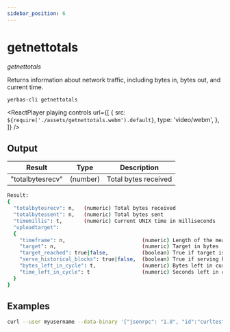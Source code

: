 ```yaml
---
sidebar_position: 6
---
```



# getnettotals

_getnettotals_

Returns information about network traffic, including bytes in, bytes out,
and current time.

`yerbas-cli getnettotals`

<ReactPlayer
  playing
  controls
  url={[
    {
      src: `${require('./assets/getnettotals.webm').default}`,
      type: 'video/webm',
    },
  ]}
/>

## Output

| Result           | Type     | Description          |
| ---------------- | -------- | -------------------- |
| "totalbytesrecv" | (number) | Total bytes received |

```bash
Result:
{
  "totalbytesrecv": n,   (numeric) Total bytes received
  "totalbytessent": n,   (numeric) Total bytes sent
  "timemillis": t,       (numeric) Current UNIX time in milliseconds
  "uploadtarget":
  {
    "timeframe": n,                         (numeric) Length of the measuring timeframe in seconds
    "target": n,                            (numeric) Target in bytes
    "target_reached": true|false,           (boolean) True if target is reached
    "serve_historical_blocks": true|false,  (boolean) True if serving historical blocks
    "bytes_left_in_cycle": t,               (numeric) Bytes left in current time cycle
    "time_left_in_cycle": t                 (numeric) Seconds left in current time cycle
  }
}
```

## Examples

```bash
curl --user myusername --data-binary '{"jsonrpc": "1.0", "id":"curltest", "method": "getnettotals", "params": [] }' -H 'content-type: text/plain;' http://127.0.0.1:9998/
```

